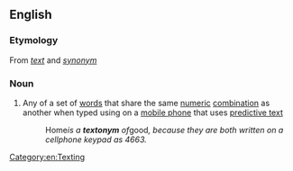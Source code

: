 ==English==

===Etymology===
From ''[[text]]'' and ''[[synonym]]''

===Noun===
{{en-noun}}

# Any of a set of [[word]]s that share the same [[numeric]] [[combination]] as another when typed using on a [[mobile phone]] that uses [[predictive text]]
#:Home'' is a '''textonym''' of ''good'', because they are both written on a cellphone keypad as 4663.''

[[Category:en:Texting]]